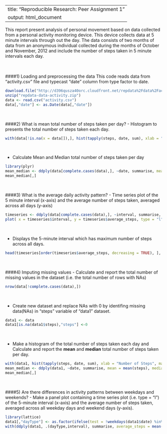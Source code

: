 
---
title: "Reproducible Research: Peer Assignment 1"
output: html_document
---
This report present analysis of personal movement based on data collected from a personal activity monitoring device. This device collects data at 5 minute intervals through out the day. The data consists of two months of data from an anonymous individual collected during the months of October and November, 2012 and include the number of steps taken in 5 minute intervals each day.    
<br />
<br />

####1) Loading and preprocessing the data
This code reads data from "activity.csv" file and typecast "date" column from type factor to date.
```r
download.file("http://d396qusza40orc.cloudfront.net/repdata%2Fdata%2Factivity.zip", "repdata-data-activity.zip", mode = "wb")
unzip("repdata-data-activity.zip")
data <- read.csv("activity.csv")
data[,"date"] <- as.Date(data[,"date"])
```
<br />

####2) What is mean total number of steps taken per day?
- Histogram to presents the total number of steps taken each day.  
```r
with(data[!is.na(x = data[]),], hist(tapply(steps, date, sum), xlab = "Number of Steps", main = "Total number of steps taken each day",  breaks = 50))
```
<br />

- Calculate Mean and Median total number of steps taken per day
```r
library(plyr)
mean_median <- ddply(data[complete.cases(data),], ~date, summarise, mean = mean(steps), median = median(steps))
mean_median[,]
```
<br />

####3) What is the average daily activity pattern?
- Time series plot of the 5 minute interval (x-axis) and the average number of steps taken, averaged across all days (y-axis)
```r
timeseries <- ddply(data[complete.cases(data),], ~interval, summarise, average_steps = mean(steps))
plot( x = timeseries$interval, y = timeseries$average_steps, type = "l", xlab = "Interval", ylab = "Average Steps", main = "Average Daily Activity")
```
<br />

- Displays the 5-minute interval which has maximum number of steps across all days.
```r
head(timeseries[order(timeseries$average_steps, decreasing = TRUE), ], 1)
```
<br />


####4) Imputing missing values
- Calculate and report the total number of missing values in the dataset (i.e. the total number of rows with NAs)
```r
nrow(data[!complete.cases(data),])
```
<br />

- Create new dataset and replace NAs with 0 by identifing missing data(NAs) in "steps" variable of "data1" dataset.
```r
data1 <- data
data1[is.na(data1$steps),"steps"] <-0
```
<br />

- Make a histogram of the total number of steps taken each day and Calculate and report the **mean** and **median** total number of steps taken per day.
```r
with(data1, hist(tapply(steps, date, sum), xlab = "Number of Steps", main = "Total number of steps taken each day",  breaks = 50))
mean_median <- ddply(data1, ~date, summarise, mean = mean(steps), median = median(steps))
mean_median[,]
```
<br />

####5) Are there differences in activity patterns between weekdays and weekends?
- Make a panel plot containing a time series plot (i.e. type = "l") of the 5-minute interval (x-axis) and the average number of steps taken, averaged across all weekday days and weekend days (y-axis). 
```r
library(lattice)
data1[,"dayType"] <- as.factor(ifelse(test = !weekdays(data1$date) %in% c("Sunday" , "Saturday"), "weekday", "weekend"))
with(ddply(data1, .(dayType,interval), summarise, average_steps = mean(steps)), xyplot(average_steps~interval|dayType, type = "l", xlab = "Interval", ylab = "Average Steps", layout = c(1,2)))
```
<br />



